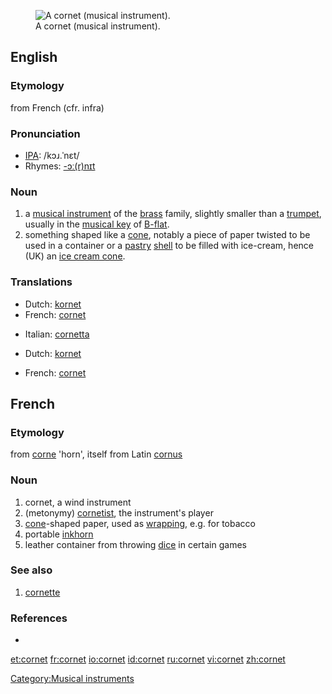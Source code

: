 {{wikipedia}}
[[Image:Cornet2.png|thumb|right|A cornet (musical instrument).]]
[[Category:Musical instruments]]
==English==

===Etymology===
from French (cfr. infra)

===Pronunciation===
*[[IPA]]: /kɔɹ.ˈnɛt/
*Rhymes: [[Rhymes:English:-ɔː(r)nɪt|-ɔː(r)nɪt]]

===Noun===
{{en-noun}}

# a [[musical instrument]] of the [[brass]] family, slightly smaller than a [[trumpet]], usually in the [[musical key]] of [[B-flat]].
# something shaped like a [[cone]], notably a piece of paper twisted to be used in a container or a [[pastry]] [[shell]] to be filled with ice-cream, hence (UK) an [[ice cream cone]].

===Translations===
{{rfc-level|Translations at L3+ (AutoFormat would have corrected level of Translations)}}
{{trans-top|musical instrument}}
*Dutch: [[kornet]]
*French: [[cornet#French|cornet]] {{m}}
{{trans-mid}}
*Italian: [[cornetta]] {{f}}
{{trans-bottom}}

{{trans-top|cone}}
*Dutch: [[kornet]]
{{trans-mid}}
*French: [[cornet#French|cornet]] {{m}}
{{trans-bottom}}

==French==
===Etymology===
from [[corne]] 'horn', itself from Latin [[cornus]]

===Noun===
# cornet, a wind instrument
# (metonymy) [[cornetist]], the instrument's player
# [[cone]]-shaped paper, used as [[wrapping]], e.g. for tobacco
# portable [[inkhorn]]
# leather container from throwing [[dice]] in certain games

===See also===
# [[cornette]] 

===References===
* {{NPLarousse}}

[[et:cornet]]
[[fr:cornet]]
[[io:cornet]]
[[id:cornet]]
[[ru:cornet]]
[[vi:cornet]]
[[zh:cornet]]